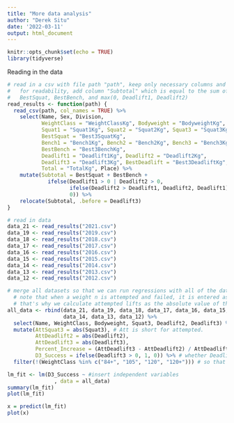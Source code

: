 ```yaml
---
title: "More data analysis"
author: "Derek Situ"
date: '2022-03-11'
output: html_document
---
```


```r
knitr::opts_chunk$set(echo = TRUE)
library(tidyverse)
```

Reading in the data
```r
# read in a csv with file path "path", keep only necessary columns and rename
#   for readability, add column "Subtotal" which is equal to the sum of 
#   BestSquat, BestBench, and max(0, Deadlift1, Deadlift2)
read_results <- function(path) {
  read_csv(path, col_names = TRUE) %>%
    select(Name, Sex, Division, 
           WeightClass = "WeightClassKg", Bodyweight = "BodyweightKg", 
           Squat1 = "Squat1Kg", Squat2 = "Squat2Kg", Squat3 = "Squat3Kg", 
           BestSquat = "Best3SquatKg", 
           Bench1 = "Bench1Kg", Bench2 = "Bench2Kg", Bench3 = "Bench3Kg",
           BestBench = "Best3BenchKg",
           Deadlift1 = "Deadlift1Kg", Deadlift2 = "Deadlift2Kg", 
           Deadlift3 = "Deadlift3Kg", BestDeadlift = "Best3DeadliftKg", 
           Total = "TotalKg", Place) %>%
    mutate(Subtotal = BestSquat + BestBench + 
             ifelse(Deadlift1 > 0 | Deadlift2 > 0,
                    ifelse(Deadlift2 > Deadlift1, Deadlift2, Deadlift1),
                    0)) %>%
    relocate(Subtotal, .before = Deadlift3)
}

# read in data
data_21 <- read_results("2021.csv")
data_19 <- read_results("2019.csv")
data_18 <- read_results("2018.csv")
data_17 <- read_results("2017.csv")
data_16 <- read_results("2016.csv")
data_15 <- read_results("2015.csv")
data_14 <- read_results("2014.csv")
data_13 <- read_results("2013.csv")
data_12 <- read_results("2012.csv")

# merge all datasets so that we can run regressions with all of the data
  # note that when a weight n is attempted and failed, it is entered as -n. 
  # that's why we calculate attempted lifts as the absolute value of the entry.
all_data <- rbind(data_21, data_19, data_18, data_17, data_16, data_15,
                  data_14, data_13, data_12) %>%
  select(Name, WeightClass, Bodyweight, Squat3, Deadlift2, Deadlift3) %>%
  mutate(AttSquat3 = abs(Squat3), # Att is short for attempted.
         AttDeadlift2 = abs(Deadlift2), 
         AttDeadlift3 = abs(Deadlift3),
         Percent_Increase = (AttDeadlift3 - AttDeadlift2) / AttDeadlift2,
         D3_Success = ifelse(Deadlift3 > 0, 1, 0)) %>% # whether Deadlift3 is a success.
  filter(!(WeightClass %in% c("84+", "105", "120", "120+"))) # so that we get a linear fit
```

```r
lm_fit <- lm(D3_Success ~ #insert independent variables
               , data = all_data)
summary(lm_fit)
plot(lm_fit)

x = predict(lm_fit)
plot(x)
```